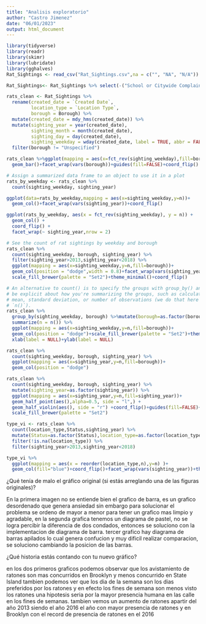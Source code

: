 ```yaml
---
title: "Analisis exploratorio"
author: "Castro Jimenez"
date: "06/01/2023"
output: html_document
---
```



```r
library(tidyverse)
library(readr)
library(skimr)
library(lubridate)
library(gghalves)
Rat_Sightings <- read_csv("Rat_Sightings.csv",na = c("", "NA", "N/A"))


```

```r
Rat_Sightings<- Rat_Sightings %>% select(-("School or Citywide Complaint":"Ferry Terminal Name") )

rats_clean <- Rat_Sightings %>%
  rename(created_date = `Created Date`,
         location_type = `Location Type`,
         borough = Borough) %>%
  mutate(created_date = mdy_hms(created_date)) %>%
  mutate(sighting_year = year(created_date),
         sighting_month = month(created_date),
         sighting_day = day(created_date),
         sighting_weekday = wday(created_date, label = TRUE, abbr = FALSE)) %>%
  filter(borough != "Unspecified")

rats_clean %>%ggplot(mapping = aes(x=fct_rev(sighting_weekday),fill=borough ))+
  geom_bar()+facet_wrap(vars(borough))+guides(fill=FALSE)+coord_flip()

# Assign a summarized data frame to an object to use it in a plot
rats_by_weekday <- rats_clean %>%
  count(sighting_weekday, sighting_year)

ggplot(data=rats_by_weekday,mapping = aes(x=sighting_weekday,y=n))+
  geom_col()+facet_wrap(vars(sighting_year))+coord_flip()

ggplot(rats_by_weekday, aes(x = fct_rev(sighting_weekday), y = n)) + 
  geom_col() +
  coord_flip() +
  facet_wrap(~ sighting_year,nrow = 2)

# See the count of rat sightings by weekday and borough
rats_clean %>%
  count(sighting_weekday, borough, sighting_year) %>%
  filter(sighting_year>2013,sighting_year<2018) %>% 
  ggplot(mapping = aes(x=sighting_weekday,y=n,fill=borough))+
  geom_col(position = "dodge",width = 0.8)+facet_wrap(vars(sighting_year))+
  scale_fill_brewer(palette = "Set2")+theme_minimal()+coord_flip()

# An alternative to count() is to specify the groups with group_by() and then
# be explicit about how you're summarizing the groups, such as calculating the
# mean, standard deviation, or number of observations (we do that here with
# `n()`).
rats_clean %>%
  group_by(sighting_weekday, borough) %>%mutate(borough=as.factor(borough)) %>% 
  summarize(n = n()) %>% 
  ggplot(mapping = aes(x=sighting_weekday,y=n,fill=borough))+
  geom_col(position = "dodge")+scale_fill_brewer(palette = "Set2")+theme_minimal()+
  xlab(label = NULL)+ylab(label = NULL)

rats_clean %>%
  count(sighting_weekday, borough, sighting_year) %>% 
  ggplot(mapping = aes(x=sighting_year,y=n,fill=borough))+
  geom_col(position = "dodge")

rats_clean %>%
  count(sighting_weekday, borough, sighting_year) %>% 
  mutate(sighting_year=as.factor(sighting_year)) %>% 
  ggplot(mapping = aes(x=sighting_year,y=n,fill=sighting_year))+
  geom_half_point(aes(),alpha=0.5, side = "l",) +
  geom_half_violin(aes(), side = "r") +coord_flip()+guides(fill=FALSE)+
  scale_fill_brewer(palette = "Set2")

type_vi <- rats_clean %>% 
  count(location_type,Status,sighting_year) %>% 
  mutate(Status=as.factor(Status),location_type=as.factor(location_type)) %>% 
  filter(!is.na(location_type)) %>% 
  filter(sighting_year>2013,sighting_year<2018)

type_vi %>% 
  ggplot(mapping = aes(x = reorder(location_type,n),y=n) )+
  geom_col(fill="blue")+coord_flip()+facet_wrap(vars(sighting_year))+theme_minimal()

```


¿Qué tenía de malo el gráfico original (si estás arreglando una de las figuras originales)?
  
En la primera imagen no se entiende bien el grafico de barra, es un grafico desordenado que genera ansiedad sin embargo para solucionar el problema  se ordeno de mayor a menor para tener un grafico mas limpio y agradable,
en la segunda grafica tenemos un diagrama de pastel, no se logra percibir la diferencia de dos condados, entonces se soluciono con la implementacion de diagrama de barra.
tercer grafico hay diagrama de barras apilados lo cual genera confucion y muy dificil realizar comparacion, se soluciono cambiando la posicion de las barras.

¿Qué historia estás contando con tu nuevo gráfico?
  
  en los dos primeros graficos podemos observar que los avistamiento de ratones son mas concurridos en Brooklyn y menos concurrido en State Island tambien podemos ver que los dia de la semana son los dias preferidos por los ratones y en efecto los fines de semana son menos visto los ratones una hipotesis seria por la mayor presencia humana en las calle en los fines de semanas.
tambien vemos un aumento de ratones apartir del año 2013 siendo el año 2016 el año con mayor presencia de ratones y en  Brooklyn con el record de presencia de ratones en el 2016







